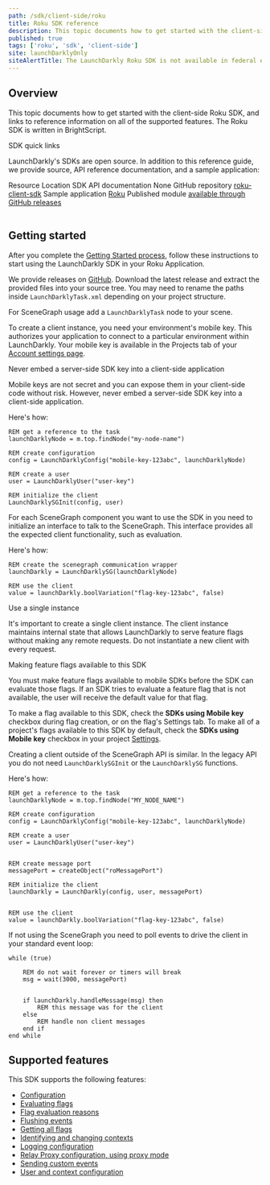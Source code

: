 ```yaml
---
path: /sdk/client-side/roku
title: Roku SDK reference
description: This topic documents how to get started with the client-side Roku SDK, and links to reference information on all of the supported features.
published: true
tags: ['roku', 'sdk', 'client-side']
site: launchDarklyOnly
siteAlertTitle: The LaunchDarkly Roku SDK is not available in federal environments
---
```


## Overview

This topic documents how to get started with the client-side Roku SDK, and links to reference information on all of the supported features. The Roku SDK is written in BrightScript.

<Callout intent="primary">
<CalloutTitle>SDK quick links</CalloutTitle>
<CalloutDescription>

LaunchDarkly's SDKs are open source. In addition to this reference guide, we provide source, API reference documentation, and a sample application:

<Table>
  <TableHeader>
    <TableHeadCell>Resource</TableHeadCell>
    <TableHeadCell>Location</TableHeadCell>
  </TableHeader>
  <TableBody>
    <TableRow>
      <TableCell>SDK API documentation</TableCell>
      <TableCell>None</TableCell>
    </TableRow>
    <TableRow>
      <TableCell>GitHub repository</TableCell>
      <TableCell>
        <a href="https://github.com/launchdarkly/roku-client-sdk">roku-client-sdk</a>
      </TableCell>
    </TableRow>
    <TableRow>
      <TableCell>Sample application</TableCell>
      <TableCell>
        <a href="https://github.com/launchdarkly/hello-roku">Roku</a>
      </TableCell>
    </TableRow>
    <TableRow>
      <TableCell>Published module</TableCell>
      <TableCell>
        <a href="https://github.com/launchdarkly/roku-client-sdk/releases">available through GitHub releases</a>
      </TableCell>
    </TableRow>
  </TableBody>
</Table>

</CalloutDescription>
</Callout>

## Getting started

After you complete the [Getting Started process](/home/getting-started), follow these instructions to start using the LaunchDarkly SDK in your Roku Application.

We provide releases on [GitHub](https://github.com/launchdarkly/roku-client-sdk/releases). Download the latest release and extract the provided files into your source tree. You may need to rename the paths inside `LaunchDarklyTask.xml` depending on your project structure.

For SceneGraph usage add a `LaunchDarklyTask` node to your scene.

To create a client instance, you need your environment's mobile key. This authorizes your application to connect to a particular environment within LaunchDarkly. Your mobile key is available in the Projects tab of your [Account settings page](https://app.launchdarkly.com/settings/projects).

<Callout intent="alert">
<CalloutTitle>Never embed a server-side SDK key into a client-side application</CalloutTitle>
<CalloutDescription>

Mobile keys are not secret and you can expose them in your client-side code without risk. However, never embed a server-side SDK key into a client-side application.

</CalloutDescription>
</Callout>

Here's how:

<CodeSample>
<CSTab label="BrightScript">

```brightscript
REM get a reference to the task
launchDarklyNode = m.top.findNode("my-node-name")

REM create configuration
config = LaunchDarklyConfig("mobile-key-123abc", launchDarklyNode)

REM create a user
user = LaunchDarklyUser("user-key")

REM initialize the client
LaunchDarklySGInit(config, user)

```

</CSTab>
</CodeSample>

For each SceneGraph component you want to use the SDK in you need to initialize an interface to talk to the SceneGraph. This interface provides all the expected client functionality, such as evaluation.

Here's how:

<CodeSample>
<CSTab label="BrightScript">

```brightscript
REM create the scenegraph communication wrapper
launchDarkly = LaunchDarklySG(launchDarklyNode)

REM use the client
value = launchDarkly.boolVariation("flag-key-123abc", false)

```

</CSTab>
</CodeSample>

<Callout intent="alert">
<CalloutTitle>Use a single instance</CalloutTitle>
<CalloutDescription>

It's important to create a single client instance. The client instance maintains internal state that allows LaunchDarkly to serve feature flags without making any remote requests. Do not instantiate a new client with every request.

</CalloutDescription>
</Callout>

<Callout intent="alert">
<CalloutTitle>Making feature flags available to this SDK</CalloutTitle>
<CalloutDescription>

You must make feature flags available to mobile SDKs before the SDK can evaluate those flags. If an SDK tries to evaluate a feature flag that is not available, the user will receive the default value for that flag.

To make a flag available to this SDK, check the **SDKs using Mobile key** checkbox during flag creation, or on the flag's Settings tab. To make all of a project's flags available to this SDK by default, check the **SDKs using Mobile key** checkbox in your project [Settings](https://app.launchdarkly.com/settings/projects).

</CalloutDescription>
</Callout>

Creating a client outside of the SceneGraph API is similar. In the legacy API you do not need `LaunchDarklySGInit` or the `LaunchDarklySG` functions.

Here's how:

<CodeSample>
<CSTab label="BrightScript">

```brightscript
REM get a reference to the task
launchDarklyNode = m.top.findNode("MY_NODE_NAME")

REM create configuration
config = LaunchDarklyConfig("mobile-key-123abc", launchDarklyNode)

REM create a user
user = LaunchDarklyUser("user-key")


REM create message port
messagePort = createObject("roMessagePort")

REM initialize the client
launchDarkly = LaunchDarkly(config, user, messagePort)


REM use the client
value = launchDarkly.boolVariation("flag-key-123abc", false)

```

</CSTab>
</CodeSample>

If not using the SceneGraph you need to poll events to drive the client in your standard event loop:

<CodeSample>
<CSTab label="BrightScript">

```brightscript
while (true)

    REM do not wait forever or timers will break
    msg = wait(3000, messagePort)


    if launchDarkly.handleMessage(msg) then
        REM this message was for the client
    else
        REM handle non client messages
    end if
end while
```

</CSTab>
</CodeSample>

## Supported features

This SDK supports the following features:

- [Configuration](/sdk/features/config#roku)
- [Evaluating flags](/sdk/features/evaluating#roku)
- [Flag evaluation reasons](/sdk/features/evaluation-reasons#roku)
- [Flushing events](/sdk/features/flush#roku)
- [Getting all flags](/sdk/features/all-flags#roku)
- [Identifying and changing contexts](/sdk/features/identify#roku)
- [Logging configuration](/sdk/features/logging#roku)
- [Relay Proxy configuration, using proxy mode](/sdk/features/relay-proxy-configuration/proxy-mode#roku)
- [Sending custom events](/sdk/features/events#roku)
- [User and context configuration](/sdk/features/user-context-config#roku)
